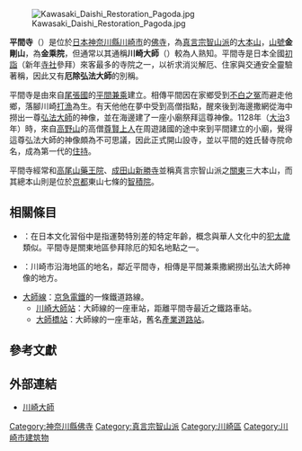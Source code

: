 {{coord|35.534|N|139.729|E|display=title|type:landmark_region=JP-14|source:dewiki}}
{{日本寺院
| name = 平間寺
| img = File:Kawasaki Daishi Main Hall.jpg
| img_capt = 大本堂
| image_width = 260
| nihongo = 平間寺
| hiragana = へいけんじ
| romaji = Heiken-ji
| location = {{JPN}}[[神奈川縣|神奈川縣]][[川崎市|川崎市]][[川崎區|川崎區]]大師町4-48
| sangou = 金剛山
| section = [[真言宗智山派|真言宗智山派]]大本山
| god = 厄除[[弘法大師|弘法大師]]
| found_year = [[崇德天皇|崇德天皇]][[大治_(崇德天皇)|大治]]三年（1128年）
| founder = [[尊賢|尊賢]]上人（開山）、[[平間兼乘|平間兼乘]]（發願）
| official_name = 金剛山 金乘院 平間寺
| alias = 川崎大師
| struct = 
| title = [[關東四國八十八箇所|關東四國八十八箇所]]特別靈場<br/>[[關東三十六不動|關東三十六不動]]7番<br/>[[新四國東國八十八箇所|新四國東國八十八箇所]]1番
| cultural_collection = 
}}
[[File:Kawasaki_Daishi_Restoration_Pagoda.jpg|thumb]]

'''平間寺'''（{{jpn|j=平間寺|hg=へいけんじ|rm=heikenji|f=y}}）是位於[[日本|日本]][[神奈川縣|神奈川縣]][[川崎市|川崎市]]的[[佛寺|佛寺]]，為[[真言宗智山派|真言宗智山派]]的[[本山_(佛教)|大本山]]，[[山號|山號]]'''金剛山'''，{{link-ja|院號|院号}}為'''金乘院'''，但通常以其通稱'''川崎大師'''（{{jp|j=川崎大師|hg=かわさきだいし|rm=kawasaki daishi|f=y}}）較為人熟知。平間寺是日本全國[[初詣|初詣]]（新年[[寺社|寺社]]參拜）來客最多的寺院之一，以祈求消災解厄、住家與交通安全靈驗著稱，因此又有'''厄除弘法大師'''的別稱{{R|Kawasaki}}。

平間寺是由來自[[尾張國|尾張國]]的[[平間兼乘|平間兼乘]]建立。相傳平間因在家鄉受到[[冤罪|不白之冤]]而避走他鄉，落腳川崎[[漁業|打漁]]為生。有天他他在夢中受到高僧指點，醒來後到海邊撒網從海中撈出一尊[[弘法大師|弘法大師]]的神像，並在海邊建了一座小廟祭拜這尊神像{{R|Kawasaki}}。1128年（[[大治_(日本)|大治]]3年）時，來自[[高野山|高野山]]的高僧[[尊賢上人|尊賢上人]]在周遊諸國的途中來到平間建立的小廟，覺得這尊弘法大師的神像頗為不可思議，因此正式開山設寺，並以平間的姓氏替寺院命名，成為第一代的[[住持|住持]]{{R|Kawasaki}}。

平間寺經常和[[高尾山藥王院|高尾山藥王院]]、[[成田山新勝寺|成田山新勝寺]]並稱真言宗智山派之[[關東地方|關東]]三大本山，而其總本山則是位於[[京都|京都]]東山七條的[[智積院|智積院]]。

== 相關條目 ==
*{{link-ja|厄年|厄年}}：在日本文化習俗中是指運勢特別差的特定年齡，概念與華人文化中的[[犯太歲|犯太歲]]類似。平間寺是關東地區參拜除厄的知名地點之一。
*{{link-ja|夜光 (日本)|夜光}}：川崎市沿海地區的地名，鄰近平間寺，相傳是平間兼乘撒網撈出弘法大師神像的地方。
*[[大師線|大師線]]：[[京急電鐵|京急電鐵]]的一條鐵道路線。
**[[川崎大師站|川崎大師站]]：大師線的一座車站，距離平間寺最近之鐵路車站。
**[[大師橋站|大師橋站]]：大師線的一座車站，舊名[[產業道路站|產業道路站]]。

==參考文獻==
{{reflist|refs=
<ref name="Kawasaki">{{Cite web|url=http://www.city.kawasaki.jp/250/cmsfiles/contents/0000002/2286/10-17.pdf |script-title=ja:かわさき区の宝物シート - 川崎大師平間寺 |language=ja |archiveurl=https://web.archive.org/web/20160304125848/http://www.city.kawasaki.jp/250/cmsfiles/contents/0000002/2286/10-17.pdf |archivedate=2016-03-04 |format=PDF |publisher=川崎市役所 |date= |accessdate=2017-03-02 |deadurl=yes }}</ref>
|
}}

== 外部連結 ==
{{Commonscat|Kawasaki Daishi}}
* [http://kawasakidaishi.com/ 川崎大師] {{Wayback|url=http://kawasakidaishi.com/ |date=20111111023328 }}

{{DEFAULTSORT:Heikenji}}
[[Category:神奈川縣佛寺|Category:神奈川縣佛寺]]
[[Category:真言宗智山派|Category:真言宗智山派]]
[[Category:川崎區|Category:川崎區]]
[[Category:川崎市建筑物|Category:川崎市建筑物]]